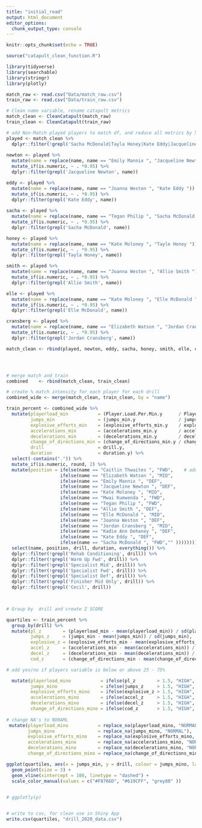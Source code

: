 ```yaml
---
title: "initial_read"
output: html_document
editor_options: 
  chunk_output_type: console
---
```


```r
knitr::opts_chunk$set(echo = TRUE)

source("catapult_clean_function.R")
```

```r
library(tidyverse)
library(searchable)
library(stringr)
library(plotly)
```

```r
match_raw <- read.csv("Data/match_raw.csv")
train_raw <- read.csv("Data/train_raw.csv")
```



```r

# Clean name variable, rename catapult metrics
match_clean <- CleanCatapult(match_raw)
train_clean <- CleanCatapult(train_raw)

# add Non-Match played players to match df, and reduce all metrics by 5%
played <- match_clean %>%
  dplyr::filter(!grepl('Sacha McDonald|Tayla Honey|Kate Eddy|Jacqueline Newton', name))
  
newton <- played %>%
  mutate(name = replace(name, name == "Emily Mannix ", "Jacqueline Newton ")) %>%
  mutate_if(is.numeric, ~ . *0.95) %>%
  dplyr::filter(grepl('Jacqueline Newton', name))

eddy <- played %>%
  mutate(name = replace(name, name == "Joanna Weston ", "Kate Eddy ")) %>%
  mutate_if(is.numeric, ~ . *0.95) %>%
  dplyr::filter(grepl('Kate Eddy', name))
  
sacha <- played %>%
  mutate(name = replace(name, name == "Tegan Philip ", "Sacha McDonald ")) %>%
  mutate_if(is.numeric, ~ . *0.95) %>%
  dplyr::filter(grepl('Sacha McDonald', name))

honey <- played %>%
  mutate(name = replace(name, name == "Kate Moloney ", "Tayle Honey ")) %>%
  mutate_if(is.numeric, ~ . *0.95) %>%
  dplyr::filter(grepl('Tayla Honey', name))

smith <- played %>%
  mutate(name = replace(name, name == "Joanna Weston ", "Allie Smith ")) %>%
  mutate_if(is.numeric, ~ . *0.95) %>%
  dplyr::filter(grepl('Allie Smith', name))

elle <- played %>%
  mutate(name = replace(name, name == "Kate Moloney ", "Elle McDonald ")) %>%
  mutate_if(is.numeric, ~ . *0.95) %>%
  dplyr::filter(grepl('Elle McDonald', name))

cransberg <- played %>%
  mutate(name = replace(name, name == "Elizabeth Watson ", "Jordan Cransberg ")) %>%
  mutate_if(is.numeric, ~ . *0.95) %>%
  dplyr::filter(grepl('Jordan Cransberg', name))

match_clean <- rbind(played, newton, eddy, sacha, honey, smith, elle, cransberg)




# merge match and train
combined    <- rbind(match_clean, train_clean)
```


```r

# create % match intensity for each player for each drill
combined_wide <- merge(match_clean, train_clean, by = "name")

train_percent <- combined_wide %>%
  mutate(playerload_min           = (Player.Load.Per.Min.y      / Player.Load.Per.Min.x) * 100,
         jumps_min                = (jumps_min.y                / jumps_min.x) * 100 ,
         explosive_efforts_min    = (explosive_efforts_min.y    / explosive_efforts_min.x) * 100,
         accelerations_min        = (accelerations_min.y        / accelerations_min.x) * 100,
         decelerations_min        = (decelerations_min.y        / decelerations_min.x) * 100,
         change_of_directions_min = (change_of_directions_min.y / change_of_directions_min.x) * 100,
         drill                    = drill.y,
         duration                 = duration.y) %>%
  select(-contains(".")) %>%
  mutate_if(is.numeric, round, 2) %>%
  mutate(position = ifelse(name == "Caitlin Thwaites ", "FWD",    # add position group and position
                    ifelse(name == "Elizabeth Watson ", "MID", 
                    ifelse(name == "Emily Mannix ", "DEF", 
                    ifelse(name == "Jacqueline Newton ", "DEF",
                    ifelse(name == "Kate Moloney ", "MID",
                    ifelse(name == "Mwai Kumwenda ", "FWD",
                    ifelse(name == "Tegan Philip ", "FWD",
                    ifelse(name == "Allie Smith ", "DEF",
                    ifelse(name == "Elle McDonald ", "MID",
                    ifelse(name == "Joanna Weston ", "DEF",
                    ifelse(name == "Jordan Cransberg ", "MID",
                    ifelse(name == "Kadie Ann Dehaney ", "DEF",
                    ifelse(name == "Kate Eddy ", "DEF",
                    ifelse(name == "Sacha McDonald ", "FWD","" ))))))))))))))) %>%
  select(name, position, drill, duration, everything()) %>%
  dplyr::filter(!grepl('Rehab Conditioning', drill)) %>%
  dplyr::filter(!grepl('Warm Up Fwd', drill)) %>%
  dplyr::filter(!grepl('Specialist Mid', drill)) %>%
  dplyr::filter(!grepl('Specialist Fwd', drill)) %>%
  dplyr::filter(!grepl('Specialist Def', drill)) %>%
  dplyr::filter(!grepl('Finisher Mid Only', drill)) %>%
  dplyr::filter(!grepl('Cecil', drill))

  
```



```r

# Group by  drill and create Z SCORE

quartiles <- train_percent %>%
  group_by(drill) %>%
  mutate(pl_z        = (playerload_min - mean(playerload_min)) / sd(playerload_min),
         jumps_z     = (jumps_min - mean(jumps_min)) / sd(jumps_min),
         explosive_z = (explosive_efforts_min - mean(explosive_efforts_min)) / sd(explosive_efforts_min),
         accel_z     = (accelerations_min - mean(accelerations_min)) / sd(accelerations_min),
         decel_z     = (decelerations_min - mean(decelerations_min)) / sd(decelerations_min),
         cod_z       = (change_of_directions_min - mean(change_of_directions_min)) / sd(change_of_directions_min)) %>%

# add yes/no if players variable is below or above 25 - 75%

  mutate(playerload_mino           = ifelse(pl_z        > 1.5, "HIGH", ifelse(pl_z        < -1.5, "LOW", "NORMAL")),
         jumps_mino                = ifelse(jumps_z     > 1.5, "HIGH", ifelse(jumps_z     < -1.5, "LOW", "NORMAL")),
         explosive_efforts_mino    = ifelse(explosive_z > 1.5, "HIGH", ifelse(explosive_z < -1.5, "LOW", "NORMAL")),
         accelerations_mino        = ifelse(accel_z     > 1.5, "HIGH", ifelse(accel_z     < -1.5, "LOW", "NORMAL")),
         decelerations_mino        = ifelse(decel_z     > 1.5, "HIGH", ifelse(decel_z     < -1.5, "LOW", "NORMAL")),
         change_of_directions_mino = ifelse(cod_z       > 1.5, "HIGH", ifelse(cod_z       < -1.5, "LOW", "NORMAL"))) %>%
  
# change NA's to NORAML
 mutate(playerload_mino           = replace_na(playerload_mino, "NORMAL"),
        jumps_mino                = replace_na(jumps_mino, "NORMAL"),
        explosive_efforts_mino    = replace_na(explosive_efforts_mino, "NORMAL"),
        accelerations_mino        = replace_na(accelerations_mino, "NORMAL"),
        decelerations_mino        = replace_na(decelerations_mino, "NORMAL"),
        change_of_directions_mino = replace_na(change_of_directions_mino, "NORMAL"))
```


```r



ggplot(quartiles, aes(x = jumps_min, y = drill, colour = jumps_mino, label = name)) +
  geom_point(size = 3) +
  geom_vline(xintercept = 100, linetype = "dashed") +
  scale_color_manual(values = c("#F8766D", "#619CFF", "grey80" ))
  


```


```r
# ggplotly(p)
```

```r

```

```r
# write to csv, for clean use in Shiny App
write.csv(quartiles, "drill_2020_data.csv")
```